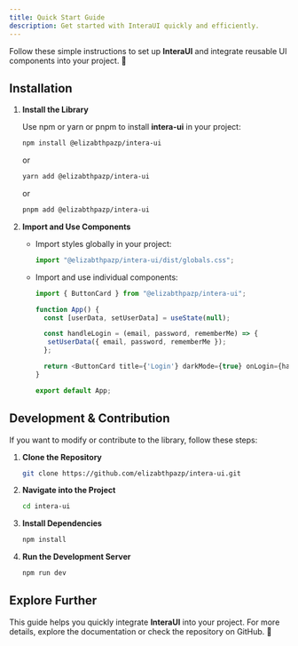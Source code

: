 ```yaml
---
title: Quick Start Guide
description: Get started with InteraUI quickly and efficiently.
---
```


Follow these simple instructions to set up **InteraUI** and integrate reusable UI components into your project. 🚀

## Installation

1. **Install the Library**
   
   Use npm or yarn or pnpm to install **intera-ui** in your project:

   ```sh
   npm install @elizabthpazp/intera-ui
   ```
   
   or
   
   ```sh
   yarn add @elizabthpazp/intera-ui
   ```

   or
   
   ```sh
   pnpm add @elizabthpazp/intera-ui
   ```

2. **Import and Use Components**

   - Import styles globally in your project:

     ```javascript
     import "@elizabthpazp/intera-ui/dist/globals.css";
     ```

   - Import and use individual components:

     ```javascript
     import { ButtonCard } from "@elizabthpazp/intera-ui";

     function App() {
       const [userData, setUserData] = useState(null);

       const handleLogin = (email, password, rememberMe) => {
        setUserData({ email, password, rememberMe }); 
       };

       return <ButtonCard title={'Login'} darkMode={true} onLogin={handleLogin}></ButtonCard>;
     }

     export default App;
     ```

## Development & Contribution

If you want to modify or contribute to the library, follow these steps:

1. **Clone the Repository**
   ```sh
   git clone https://github.com/elizabthpazp/intera-ui.git
   ```
2. **Navigate into the Project**
   ```sh
   cd intera-ui
   ```
3. **Install Dependencies**
   ```sh
   npm install
   ```
4. **Run the Development Server**
   ```sh
   npm run dev
   ```

## Explore Further

This guide helps you quickly integrate **InteraUI** into your project. For more details, explore the documentation or check the repository on GitHub. 🚀